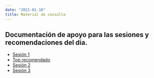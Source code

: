 ```yaml
---
date: "2021-01-10"
title: Material de consulta
---
```

  
## Documentación de apoyo para las sesiones y recomendaciones del día.


- [Sesión 1](https://b-rodrigues.github.io/modern_R/)
- [Top recomendado](https://r4ds.had.co.nz/)
- [Sesión 2](https://plotly-r.com/index.html)
- [Sesión 3](http://www.cookbook-r.com/Graphs/Plotting_distributions_(ggplot2)/)

